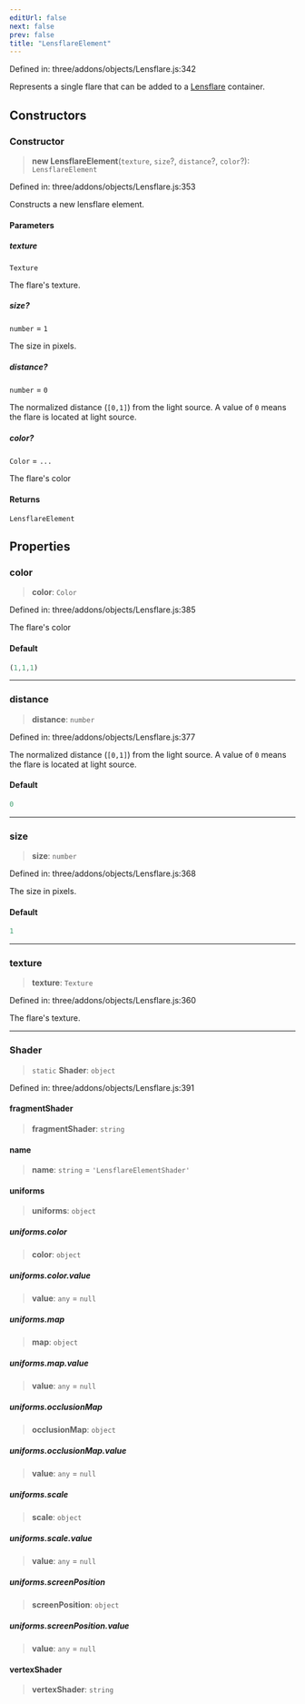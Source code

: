 ```yaml
---
editUrl: false
next: false
prev: false
title: "LensflareElement"
---
```


Defined in: three/addons/objects/Lensflare.js:342

Represents a single flare that can be added to a [Lensflare](Lensflare.html) container.

## Constructors

### Constructor

> **new LensflareElement**(`texture`, `size`?, `distance`?, `color`?): `LensflareElement`

Defined in: three/addons/objects/Lensflare.js:353

Constructs a new lensflare element.

#### Parameters

##### texture

`Texture`

The flare's texture.

##### size?

`number` = `1`

The size in pixels.

##### distance?

`number` = `0`

The normalized distance (`[0,1]`) from the light source.
A value of `0` means the flare is located at light source.

##### color?

`Color` = `...`

The flare's color

#### Returns

`LensflareElement`

## Properties

### color

> **color**: `Color`

Defined in: three/addons/objects/Lensflare.js:385

The flare's color

#### Default

```ts
(1,1,1)
```

***

### distance

> **distance**: `number`

Defined in: three/addons/objects/Lensflare.js:377

The normalized distance (`[0,1]`) from the light source.
A value of `0` means the flare is located at light source.

#### Default

```ts
0
```

***

### size

> **size**: `number`

Defined in: three/addons/objects/Lensflare.js:368

The size in pixels.

#### Default

```ts
1
```

***

### texture

> **texture**: `Texture`

Defined in: three/addons/objects/Lensflare.js:360

The flare's texture.

***

### Shader

> `static` **Shader**: `object`

Defined in: three/addons/objects/Lensflare.js:391

#### fragmentShader

> **fragmentShader**: `string`

#### name

> **name**: `string` = `'LensflareElementShader'`

#### uniforms

> **uniforms**: `object`

##### uniforms.color

> **color**: `object`

##### uniforms.color.value

> **value**: `any` = `null`

##### uniforms.map

> **map**: `object`

##### uniforms.map.value

> **value**: `any` = `null`

##### uniforms.occlusionMap

> **occlusionMap**: `object`

##### uniforms.occlusionMap.value

> **value**: `any` = `null`

##### uniforms.scale

> **scale**: `object`

##### uniforms.scale.value

> **value**: `any` = `null`

##### uniforms.screenPosition

> **screenPosition**: `object`

##### uniforms.screenPosition.value

> **value**: `any` = `null`

#### vertexShader

> **vertexShader**: `string`
